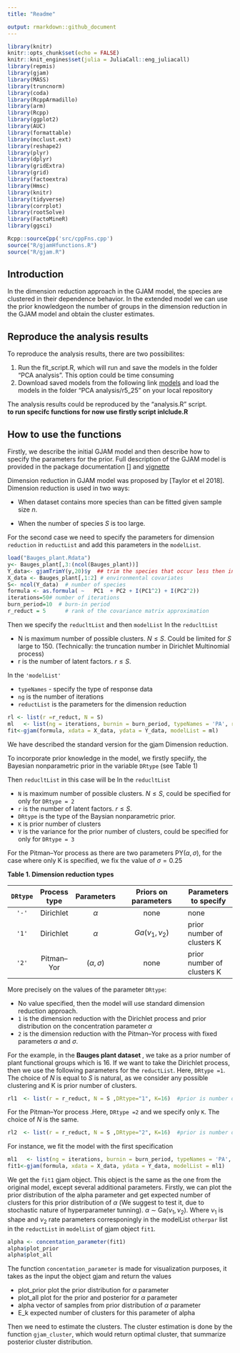 ```yaml
---
title: "Readme"

output: rmarkdown::github_document
---
```


```r
library(knitr)
knitr::opts_chunk$set(echo = FALSE)
knitr::knit_engines$set(julia = JuliaCall::eng_juliacall)
library(repmis)
library(gjam)
library(MASS)
library(truncnorm)
library(coda)
library(RcppArmadillo)
library(arm)
library(Rcpp)
library(ggplot2)
library(AUC)
library(formattable)
library(mcclust.ext)
library(reshape2)
library(plyr)
library(dplyr)
library(gridExtra)
library(grid)
library(factoextra)
library(Hmsc)
library(knitr)
library(tidyverse)
library(corrplot)
library(rootSolve)
library(FactoMineR)
library(ggsci)

Rcpp::sourceCpp('src/cppFns.cpp')
source("R/gjamHfunctions.R")
source("R/gjam.R")

```

## Introduction

In the dimension reduction approach in the GJAM model, the species are clustered in their dependence behavior.
In the extended model we can use the prior knowledgeon the number of groups in the dimension reduction in the GJAM model and obtain the cluster estimates.

## Reproduce the analysis results 

To reproduce the analysis results, there are two possibilites:

1. Run the fit_script.R, which will run and save the models in the folder "PCA analysis". This option could be time consuming
2. Download saved models from the following link [models](https://drive.google.com/open?id=1sRu7Q7rJ4aIYp-YCKOa_igA5Ofzc7tRH)
and  load the models in the folder "PCA analysis/r5_25" on your local repository

The analysis results could be reproduced by the "analysis.R" script.  
**to run specifc functions for now use firstly script inlclude.R**

## How to use the functions

Firstly, we describe the initial GJAM model and then describe how to specify the parameters for the prior. Full description of the GJAM model is provided in the package documentation [] and [vignette](https://cran.r-project.org/web/packages/gjam/vignettes/gjamVignette.html)

Dimension reduction in GJAM model was proposed by [Taylor et el 2018]. 
Dimension reduction is used in two ways:

* When dataset contains more species than can be fitted given sample size $n$.\

* When the number of species $S$ is too large.\

For the second case we need to specify the parameters for dimension `reduction` in `reductList` and 
add this parameters in the `modelList`. 


```r
load("Bauges_plant.Rdata")
y<- Bauges_plant[,3:(ncol(Bauges_plant))]
Y_data<- gjamTrimY(y,20)$y  ## trim the species that occur less then in 20 cites
X_data <- Bauges_plant[,1:2] # environmental covariates
S<- ncol(Y_data)  # number of species
formula <- as.formula( ~   PC1  + PC2 + I(PC1^2) + I(PC2^2))
iterations=50# number of iterations
burn_period=10  # burn-in period
r_reduct = 5      # rank of the covariance matrix approximation
```

Then we specify the `reducltList` and then  `modelList`
In the `reducltList`

 * N is maximum number of possible clusters. $N \leq S$. Could be limited for $S$ large to 150. (Technically: the truncation number in Dirichlet Multinomial process)  
 * r is the number of latent factors. $r \leq S$.   

In the `'modelList'`

 * `typeNames` - specify the type of response data  
 * `ng` is the number of iterations  
 * `reductList` is the parameters for the dimension reduction  

```r
rl <- list(r =r_reduct, N = S)
ml   <- list(ng = iterations, burnin = burn_period, typeNames = 'PA', reductList = rl,PREDICTX = F)
fit<-gjam(formula, xdata = X_data, ydata = Y_data, modelList = ml)
```

We have described the standard version for the gjam Dimension reduction. 

To incorporate prior knowledge in the model,  we firstly speciify, the Bayesian nonparametric prior in the variable `DRtype` (see Table 1)

Then `reducltList` in this case will be
In the `reducltList`

 * `N` is maximum number of possible clusters. $N \leq S$, could be specified for only for  `DRtype = 2`
 * `r` is the number of latent factors. $r \leq S$. 
 * `DRtype` is the type of the Baysian nonparametric prior.
 * `K` is prior number of clusters
 * `V` is the variance for the prior number of clusters, could be specified for only for  `DRtype = 3`

For the Pitman--Yor process as there are two parameters PY$(\alpha, \sigma)$, for the case where only K is specified, we fix the value of $\sigma = 0.25$

**Table 1. Dimension reduction types**

`DRtype` | Process type  | Parameters | Priors on parameters| Parameters to specify
:----: | :-------: | :----------: | :----------------------------: | -----------------
`'-'`  | Dirichlet| $\alpha$ | none | none
`'1'`  | Dirichlet| $\alpha$ | $Ga(\nu_1,\nu_2)$ | prior number of clusters K
`'2'`  | Pitman--Yor | $(\alpha, \sigma)$ | none | prior number of clusters K


More precisely on the values of the parameter `DRtype`:

  * No value specified, then the model will use standard dimension reduction approach.
  * `1` is the dimension reduction with the Dirichlet process and prior distribution on the concentration parameter $\alpha$
  * `2` is the dimension reduction with the Pitman--Yor process with fixed parameters $\alpha$ and $\sigma$. 

For the example, in the **Bauges plant dataset ** , we take as a prior number of plant functional groups which is 16.  If we want to take the Dirichlet process, then we use the following parameters for the `reductList`. Here, `DRtype =1`.   The choice of $N$ is equal to $S$ is natural, as we consider any possible clustering and K is prior number of clusters.
 
```r
rl1  <- list(r = r_reduct, N = S ,DRtype="1", K=16)  #prior is number of plant functional groups
```

For the Pitman--Yor process .Here, `DRtype =2` and we specify only `K`. The choice of $N$ is the same. 

```r
rl2  <- list(r = r_reduct, N = S ,DRtype="2", K=16)  #prior is number of plant functional groups
```

For instance, we fit the model with the first specification

```r
ml1   <- list(ng = iterations, burnin = burn_period, typeNames = 'PA', reductList = rl1,PREDICTX = F)
fit1<-gjam(formula, xdata = X_data, ydata = Y_data, modelList = ml1)
```


We get the `fit1` gjam object. This object is the same as the one from the original model, except several additional parameters. Firstly, we can plot the prior distribution of the alpha parameter and get expected number of clusters for this prior distribution of $\alpha$ (We suggest to test it, due to stochastic nature of hyperparameter tunning). $\alpha$ $\sim$ Ga$(\nu_1, \nu_2)$. Where $\nu_1$ is shape and $\nu_2$ rate parameters corresponingly in the modelList `otherpar` list in the `reductList` in  `modelList`  of gjam object `fit1`.


```r
alpha <- concentation_parameter(fit1)
alpha$plot_prior
alpha$plot_all
```

The function `concentation_parameter` is made for visualization purposes, it takes as the input the object gjam and return the values  

 * plot_prior  plot  the prior distribution  for $\alpha$ parameter
 * plot_all    plot for the prior and posterior  for $\alpha$ parameter
 * alpha      vector of samples from  prior  distribution of $\alpha$ parameter
 * E_k        expected number of clusters for this parameter of alpha
 

Then we need to estimate the clusters. The cluster estimation is done by the function `gjam_cluster`, 
which would return optimal cluster, that summarize posterior cluster distribution. 


```r



```





